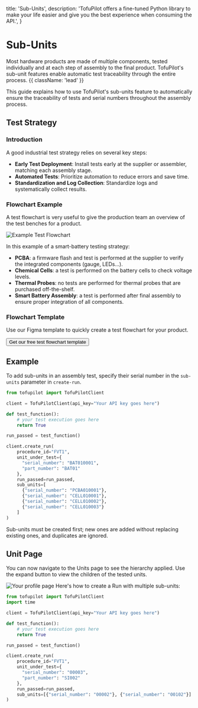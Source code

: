   title: 'Sub-Units',
  description:
    'TofuPilot offers a fine-tuned Python library to make your life easier and give you the best experience when consuming the API.',
}

# Sub-Units

Most hardware products are made of multiple components, tested individually and at each step of assembly to the final product. TofuPilot's sub-unit features enable automatic test traceability through the entire process. {{ className: 'lead' }}

This guide explains how to use TofuPilot's sub-units feature to automatically ensure the traceability of tests and serial numbers throughout the assembly process.

## Test Strategy

### Introduction

A good industrial test strategy relies on several key steps:

- **Early Test Deployment**: Install tests early at the supplier or assembler, matching each assembly stage.
- **Automated Tests**: Prioritize automation to reduce errors and save time.
- **Standardization and Log Collection**: Standardize logs and systematically collect results.

### Flowchart Example

A test flowchart is very useful to give the production team an overview of the test benches for a product.

<Image src="/test-flowchart.png" alt="Example Test Flowchart" />

In this example of a smart-battery testing strategy:

- **PCBA**: a firmware flash and test is performed at the supplier to verify the integrated components (gauge, LEDs...).
- **Chemical Cells**: a test is performed on the battery cells to check voltage levels.
- **Thermal Probes**: no tests are performed for thermal probes that are purchased off-the-shelf.
- **Smart Battery Assembly**: a test is performed after final assembly to ensure proper integration of all components.

### Flowchart Template

Use our Figma template to quickly create a test flowchart for your product.

<div className="not-prose">
  <Button
    href="https://www.figma.com/community/file/1380891711622677799"
    variant="text"
    arrow="right"
  >
    Get our free test flowchart template
  </Button>
</div>

## Example

To add sub-units in an assembly test, specify their serial number in the `sub-units` parameter in `create-run`.

```python {{ title: 'create_run_with_sub_units.py'}}
from tofupilot import TofuPilotClient

client = TofuPilotClient(api_key="Your API key goes here")

def test_function():
    # your test execution goes here
    return True

run_passed = test_function()

client.create_run(
    procedure_id="FVT1",
    unit_under_test={
      "serial_number": "BAT010001",
      "part_number": "BAT01"
    },
    run_passed=run_passed,
    sub_units=[
      {"serial_number": "PCBA010001"},
      {"serial_number": "CELL010001"},
      {"serial_number": "CELL010002"},
      {"serial_number": "CELL010003"}
    ]
)
```

<Note>
  Sub-units must be created first; new ones are added without replacing existing
  ones, and duplicates are ignored.
</Note>

## Unit Page

You can now navigate to the Units page to see the hierarchy applied. Use the expand button to view the children of the tested units.

<Image src="/sub-units.png" alt="Your profile page" />
Here's how to create a Run with multiple sub-units:

```python {{ title: 'create_run_sub_units.py'}}
from tofupilot import TofuPilotClient
import time

client = TofuPilotClient(api_key="Your API key goes here")

def test_function():
    # your test execution goes here
    return True

run_passed = test_function()

client.create_run(
    procedure_id="FVT1",
    unit_under_test={
      "serial_number": "00003",
      "part_number": "SI002"
    },
    run_passed=run_passed,
    sub_units=[{"serial_number": "00002"}, {"serial_number": "00102"}]
)
```
